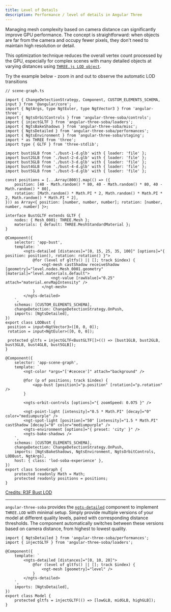 ```yaml
---
title: Level of Details
description: Performance / level of details in Angular Three
---
```



Managing mesh complexity based on camera distance can significantly improve GPU performance. The concept is straightforward: when objects are far from the camera and occupy fewer pixels, they don't need to maintain high resolution or detail.

This optimization technique reduces the overall vertex count processed by the GPU, especially for complex scenes with many detailed objects at varying distances using [`THREE.js LOD object`](https://threejs.org/docs/#api/en/objects/LOD).

Try the example below - zoom in and out to observe the automatic LOD transitions

```angular-ts
// scene-graph.ts

import { ChangeDetectionStrategy, Component, CUSTOM_ELEMENTS_SCHEMA, input } from '@angular/core';
import { NgtArgs, type NgtEuler, type NgtVector3 } from 'angular-three';
import { NgtsOrbitControls } from 'angular-three-soba/controls';
import { injectGLTF } from 'angular-three-soba/loaders';
import { NgtsBakeShadows } from 'angular-three-soba/misc';
import { NgtsDetailed } from 'angular-three-soba/performances';
import { NgtsEnvironment } from 'angular-three-soba/staging';
import * as THREE from 'three';
import type { GLTF } from 'three-stdlib';

import bust1GLB from './bust-1-d.glb' with { loader: 'file' };
import bust2GLB from './bust-2-d.glb' with { loader: 'file' };
import bust3GLB from './bust-3-d.glb' with { loader: 'file' };
import bust4GLB from './bust-4-d.glb' with { loader: 'file' };
import bust5GLB from './bust-5-d.glb' with { loader: 'file' };

const positions = [...Array(800)].map(() => ({
    position: [40 - Math.random() * 80, 40 - Math.random() * 80, 40 - Math.random() * 80],
    rotation: [Math.random() * Math.PI * 2, Math.random() * Math.PI * 2, Math.random() * Math.PI * 2],
})) as Array<{ position: [number, number, number]; rotation: [number, number, number] }>;

interface BustGLTF extends GLTF {
    nodes: { Mesh_0001: THREE.Mesh };
    materials: { default: THREE.MeshStandardMaterial };
}

@Component({
    selector: 'app-bust',
    template: `
        <ngts-detailed [distances]="[0, 15, 25, 35, 100]" [options]="{ position: position(), rotation: rotation() }">
            @for (level of gltfs() || []; track $index) {
                <ngt-mesh castShadow receiveShadow [geometry]="level.nodes.Mesh_0001.geometry" [material]="level.materials.default">
                    <ngt-value [rawValue]="0.25" attach="material.envMapIntensity" />
                </ngt-mesh>
            }
        </ngts-detailed>
    `,
    schemas: [CUSTOM_ELEMENTS_SCHEMA],
    changeDetection: ChangeDetectionStrategy.OnPush,
    imports: [NgtsDetailed],
})
export class LODBust {
 position = input<NgtVector3>([0, 0, 0]);
 rotation = input<NgtEuler>([0, 0, 0]);

 protected gltfs = injectGLTF<BustGLTF[]>(() => [bust1GLB, bust2GLB, bust3GLB, bust4GLB, bust5GLB]);
}

@Component({
    selector: 'app-scene-graph',
    template: `
        <ngt-color *args="['#cecece']" attach="background" />

        @for (p of positions; track $index) {
            <app-bust [position]="p.position" [rotation]="p.rotation" />
        }

        <ngts-orbit-controls [options]="{ zoomSpeed: 0.075 }" />

        <ngt-point-light [intensity]="0.5 * Math.PI" [decay]="0" color="mediumpurple" />
        <ngt-spot-light [position]="50" [intensity]="1.5 * Math.PI" castShadow [decay]="0" color="mediumpurple" />
        <ngts-environment [options]="{ preset: 'city' }" />
        <ngts-bake-shadows />
    `,
    schemas: [CUSTOM_ELEMENTS_SCHEMA],
    changeDetection: ChangeDetectionStrategy.OnPush,
    imports: [NgtsBakeShadows, NgtsEnvironment, NgtsOrbitControls, LODBust, NgtArgs],
    host: { class: 'lod-soba-experience' },
})
export class SceneGraph {
    protected readonly Math = Math;
    protected readonly positions = positions;
}
```

<div class="h-[600px] w-full rounded border border-dashed border-accent-600 dark:border-accent-200">
 <LODDemo client:only />
 <a class="font-mono text-sm" href="https://codesandbox.io/s/12nmp">
  Credits: R3F Bust LOD
 </a>
</div>

---

`angular-three-soba` provides the [`ngts-detailed`](/reference/soba/performances/detailed) component to implement `THREE.LOD` with minimal setup. Simply provide multiple versions of your model at different quality levels, paired with corresponding distance thresholds. The component automatically switches between these versions based on camera distance, from highest to lowest quality.

```angular-ts
import { NgtsDetailed } from 'angular-three-soba/performances';
import { injectGLTF } from 'angular-three-soba/loaders';

@Component({
    template: `
        <ngts-detailed [distances]="[0, 10, 20]">
            @for (level of gltfs() || []; track $index) {
                <ngt-mesh [geometry]="level" />
            }
        </ngts-detailed>
    `,
    imports: [NgtsDetailed],
})
export class Model {
    protected gltfs = injectGLTF(() => [lowGLB, midGLB, highGLB]);
}
```
